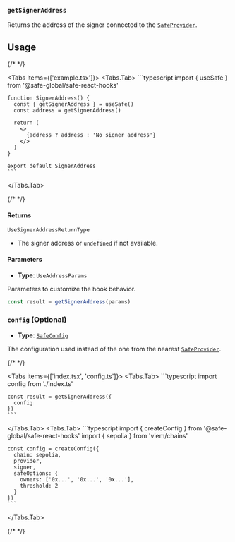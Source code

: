 
### `getSignerAddress`

Returns the address of the signer connected to the [`SafeProvider`](../safeprovider.mdx).

## Usage

{/* <!-- vale off --> */}

<Tabs items={['example.tsx']}>
  <Tabs.Tab>
    ```typescript
    import { useSafe } from '@safe-global/safe-react-hooks'

    function SignerAddress() {
      const { getSignerAddress } = useSafe()
      const address = getSignerAddress()

      return (
        <>
          {address ? address : 'No signer address'}
        </>
      )
    }

    export default SignerAddress
    ```
  </Tabs.Tab>
</Tabs>

{/* <!-- vale on --> */}

#### Returns

`UseSignerAddressReturnType`

-  The signer address or `undefined` if not available.

#### Parameters

- **Type**: `UseAddressParams`

Parameters to customize the hook behavior.

```typescript
const result = getSignerAddress(params)
```

### `config` (Optional)

- **Type**: [`SafeConfig`](../safeconfig.mdx)

The configuration used instead of the one from the nearest [`SafeProvider`](../safeprovider.mdx).

{/* <!-- vale off --> */}

<Tabs items={['index.tsx', 'config.ts']}>
  <Tabs.Tab>
    ```typescript
    import config from './index.ts'

    const result = getSignerAddress({
      config
    })
    ```
  </Tabs.Tab>
  <Tabs.Tab>
    ```typescript
    import { createConfig } from '@safe-global/safe-react-hooks'
    import { sepolia } from 'viem/chains'

    const config = createConfig({
      chain: sepolia,
      provider,
      signer,
      safeOptions: {
        owners: ['0x...', '0x...', '0x...'],
        threshold: 2
      }
    })
    ```
  </Tabs.Tab>
</Tabs>

{/* <!-- vale on --> */}
